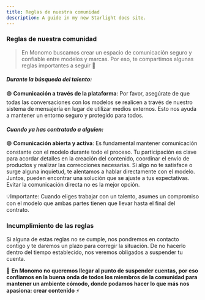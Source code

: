 ```yaml
---
title: Reglas de nuestra comunidad
description: A guide in my new Starlight docs site.
---
```

### **Reglas de nuestra comunidad**

> En Monomo buscamos crear un espacio de comunicación seguro y confiable entre modelos y marcas. Por eso, te compartimos algunas reglas importantes a seguir 📏
> 

#### *Durante la búsqueda del talento:*

🟣 **Comunicación a través de la plataforma**: Por favor, asegúrate de que todas las conversaciones con los modelos se realicen a través de nuestro sistema de mensajería en lugar de utilizar medios externos. Esto nos ayuda a mantener un entorno seguro y protegido para todos.

#### *Cuando ya has contratado a alguien:*

🟣 **Comunicación abierta y activa**: Es fundamental mantener comunicación constante con el modelo durante todo el proceso. Tu participación es clave para acordar detalles en la creación del contenido, coordinar el envío de productos y realizar las correcciones necesarias. Si algo no te satisface o surge alguna inquietud, te alentamos a hablar directamente con el modelo. Juntos, pueden encontrar una solución que se ajuste a tus expectativas. Evitar la comunicación directa no es la mejor opción.

💡Importante: Cuando eliges trabajar con un talento, asumes un compromiso con el modelo que ambas partes tienen que llevar hasta el final del contrato.

### **Incumplimiento de las reglas**

Si alguna de estas reglas no se cumple, nos pondremos en contacto contigo y te daremos un plazo para corregir la situación. De no hacerlo dentro del tiempo establecido, nos veremos obligados a suspender tu cuenta.

💜 **En Monomo no queremos llegar al punto de suspender cuentas, por eso confiamos en la buena onda de todos los miembros de la comunidad para mantener un ambiente cómodo, donde podamos hacer lo que más nos apasiona: crear contenido** ⚡
